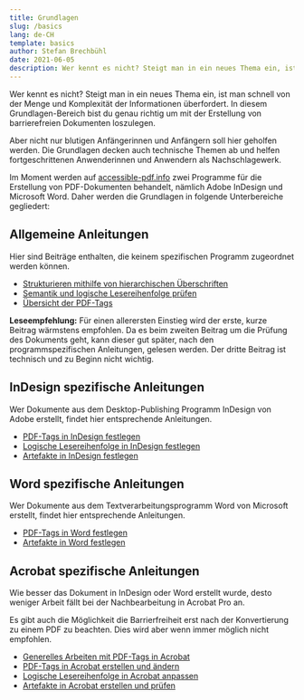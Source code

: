 ```yaml
---
title: Grundlagen
slug: /basics
lang: de-CH
template: basics
author: Stefan Brechbühl
date: 2021-06-05
description: Wer kennt es nicht? Steigt man in ein neues Thema ein, ist man schnell von der Menge und Komplexität der Informationen überfordert. In diesem Grundlagen-Bereich bist du genau richtig um mit der Erstellung von barrierefreien Dokumenten loszulegen.
---
```


Wer kennt es nicht? Steigt man in ein neues Thema ein, ist man schnell von der Menge und Komplexität der Informationen überfordert. In diesem Grundlagen-Bereich bist du genau richtig um mit der Erstellung von barrierefreien Dokumenten loszulegen.

Aber nicht nur blutigen Anfängerinnen und Anfängern soll hier geholfen werden. Die Grundlagen decken auch technische Themen ab und helfen fortgeschrittenen Anwenderinnen und Anwendern als Nachschlagewerk.

Im Moment werden auf [accessible-pdf.info](/de) zwei Programme für die Erstellung von PDF-Dokumenten behandelt, nämlich Adobe InDesign und Microsoft Word. Daher werden die Grundlagen in folgende Unterbereiche gegliedert:

## Allgemeine Anleitungen

Hier sind Beiträge enthalten, die keinem spezifischen Programm zugeordnet werden können.

- [Strukturieren mithilfe von hierarchischen Überschriften](/de/basics/general/structure-with-the-help-of-multi-level-headings)
- [Semantik und logische Lesereihenfolge prüfen](/de/basics/general/check-semantics-and-logical-reading-order)
- [Übersicht der PDF-Tags](/de/basics/general/overview-of-the-pdf-tags)

<NoteMessage>
  <strong>Leseempfehlung:</strong> Für einen allerersten Einstieg wird der erste, kurze Beitrag
  wärmstens empfohlen. Da es beim zweiten Beitrag um die Prüfung des Dokuments geht, kann dieser gut
  später, nach den programmspezifischen Anleitungen, gelesen werden. Der dritte Beitrag ist
  technisch und zu Beginn nicht wichtig.
</NoteMessage>

## InDesign spezifische Anleitungen

Wer Dokumente aus dem Desktop-Publishing Programm InDesign von Adobe erstellt, findet hier entsprechende Anleitungen.

- [PDF-Tags in InDesign festlegen](/de/basics/indesign/defining-pdf-tags-in-indesign)
- [Logische Lesereihenfolge in InDesign festlegen](/de/basics/indesign/defining-logical-reading-order-in-indesign)
- [Artefakte in InDesign festlegen](/de/basics/indesign/defining-artifacts-in-indesign)

## Word spezifische Anleitungen

Wer Dokumente aus dem Textverarbeitungsprogramm Word von Microsoft erstellt, findet hier entsprechende Anleitungen.

- [PDF-Tags in Word festlegen](/de/basics/word/defining-pdf-tags-in-word)
- [Artefakte in Word festlegen](/de/basics/word/defining-artifacts-in-word)

## Acrobat spezifische Anleitungen

Wie besser das Dokument in InDesign oder Word erstellt wurde, desto weniger Arbeit fällt bei der Nachbearbeitung in Acrobat Pro an.

Es gibt auch die Möglichkeit die Barrierfreiheit erst nach der Konvertierung zu einem PDF zu beachten. Dies wird aber wenn immer möglich nicht empfohlen.

- [Generelles Arbeiten mit PDF-Tags in Acrobat](/de/basics/acrobat/general-working-with-pdf-tags-in-acrobat)
- [PDF-Tags in Acrobat erstellen und ändern](/de/basics/acrobat/create-and-modify-pdf-tags-in-acrobat)
- [Logische Lesereihenfolge in Acrobat anpassen](/de/basics/acrobat/adjust-logical-reading-order-in-acrobat)
- [Artefakte in Acrobat erstellen und prüfen](/de/basics/acrobat/create-and-check-artifacts-in-acrobat)
